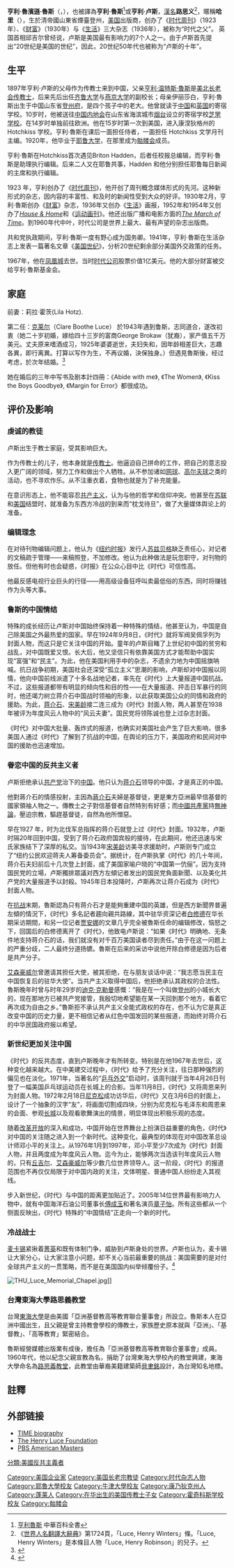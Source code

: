 {{noteTA
|1=zh-hans:卢斯; zh-hant:鲁斯;
|2=zh-hans:亨利·卢斯; zh-hant:亨利·鲁斯;
|G1=PP}}
{{Infobox Person
| name   = 亨利·魯濱遜·魯斯（亨利·鲁滨逊·卢斯）<br>Henry Robinson Luce
| image     = Clare Boothe Luce and Henry Luce NYWTS.jpg
| image_size     = 250px
| caption  = 1954年亨利·魯斯和妻子卡莱尔
| birth_date  = {{birth date|1898|4|3|}}
| birth_place = {{QIN}}[[山东|山东]][[烟台|烟台]][[登州|登州]]
| death_date  = {{death date and age|1967|2|28|1898|4|3}}
| death_place = {{US}}[[凤凰城|凤凰城]]
| occupation     = 报业巨头
| spouse         = 莉拉·霍茨；卡莱尔
| parents        = [[亨利·溫特斯·路思義|亨利·温特斯·魯斯]](父)
| relatives = 
| children       = 
}}
'''亨利·魯濱遜·魯斯'''（{{lang-en|Henry Robinson Luce}}，{{bd|1898年|4月3日|1967年|2月28日}}），也被譯為'''亨利·魯斯'''<ref>[http://ap6.pccu.edu.tw/Encyclopedia/data.asp?id=2558 亨利魯斯] {{Wayback|url=http://ap6.pccu.edu.tw/Encyclopedia/data.asp?id=2558 |date=20200915081747 }}中華百科全書</ref>或'''亨利·卢斯'''，[[漢名|漢名]]'''路思义'''<ref>《[[世界人名翻譯大辭典|世界人名翻譯大辭典]]》第1724頁，「Luce, Henry Winters」條。「Luce, Henry Winters」是本條目人物「Luce, Henry Robinson」的兒子。</ref>，暱稱'''哈里'''（{{lang|en|Harry}}），生於清帝國山東省煙臺登州，[[美国|美国]]出版商，创办了《[[时代周刊|时代周刊]]》（1923 年）、《[[财富_(杂志)|财富]]》（1930年）与《[[生活_(雜誌)|生活]]》三大杂志（1936年），被称为“时代之父”。 英国首相邱吉尔曾经说，卢斯是美国最有影响力的7个人之一。由于卢斯首先提出“20世纪是美国的世纪”，因此，20世纪50年代也被称为“卢斯的十年”。

==生平==
1897年亨利·卢斯的父母作为传教士来到中国，父亲[[亨利·溫特斯·路思義|亨利·温特斯·魯斯]]是[[美北长老会|美北长老会]][[传教士|传教士]]，后来先后出任[[齐鲁大学|齐鲁大学]]与[[燕京大学|燕京大学]]的副校长；母亲伊丽莎白，亨利·魯斯出生于中国山东省[[登州府|登州府]]，是四个孩子中的老大。他曾就读于[[中国|中国]]和[[英国|英国]]的寄宿学校。10岁时，他被送往[[中国内地会|中国内地会]]在山东省海滨城市[[烟台|烟台]]设立的寄宿学校[[芝罘学校|芝罘学校]]。在14岁时单独前往欧洲。他在15岁时第一次到美国，进入康涅狄格州的Hotchkiss 学校。亨利·魯斯在课后一面担任侍者，一面担任 Hotchkiss 文学月刊主编。1920年，他毕业于[[耶鲁大学|耶鲁大学]]，在那里成为[[骷髅会|骷髅会]]成员。

亨利·魯斯在Hotchkiss首次遇见Briton Hadden，后者任校报总编辑，而亨利·魯斯是助理执行编辑。后来二人又在耶鲁共事，Hadden 和他分别担任耶鲁每日新闻的主席和执行编辑。

1923 年，亨利创办了《[[时代周刊|时代周刊]]》，他开创了周刊概念媒体形式的先河。这种新形式的杂志，因内容的丰富性、和及时的新闻性受到大众的好评。1930年2月，亨利·魯斯创办《[[财富_(杂志)|财富]]》杂志，1936年又创办《[[生活_(杂志)|生活]]》画报，1952年和1954年又创办了''[[House_&_Home|House & Home]]''和《[[运动画刊|运动画刊]]》。他还出版广播和电影方面的''[[The_March_of_Time|The March of Time]]''。到1960年代中叶，时代公司是世界上最大、最有声望的杂志出版商。

共和党执政期间，亨利·魯斯一度有野心成为国务卿。1941年，亨利·魯斯在生活杂志上发表一篇著名文章《[[美国世纪|美国世纪]]》，分析20世纪剩余部分美国外交政策的任务。 

1967年，他在[[凤凰城|凤凰城]]去世。当时[[时代公司|时代公司]]股票价值1亿美元。他的大部分财富被交给亨利·魯斯基金会。

==家庭==
前妻：莉拉·霍茨(Lila Hotz).

第二任：[[克莱尔·布思·鲁斯|克莱尔]]（Clare Boothe Luce）
於1943年遇到鲁斯，志同道合，遂改初衷（她二十岁初婚，嫁给四十三岁的富商George Brokaw（犹裔），家产值五千万美元。丈夫原来嗜酒成习，1925年婆婆逝世，夫妇失和，因年龄相差巨大，志趣各異，即行离異。打算以写作为生，不再议婚，決保独身。）但遇見魯斯後，经过考虑，於次年结婚。<ref name="曲拯民">{{cite book | author = 曲拯民 | title=《鲁斯夫人——为纪念这位受人尊敬的女性而写》 | publisher =翼报 | year = 2008年3月 | isbn =  | page = }}</ref>

她在婚后的三年中写书及剧本計四冊：《Abide with me》, 《The Women》, 《Kiss the Boys Goodbye》, 《Margin for Error》都很成功。

==评价及影响==
===虔诚的教徒===
卢斯出生于教士家庭，受其影响巨大。

作为传教士的儿子，他本身就是[[传教士|传教士]]。他逼迫自己拼命的工作，把自己的意志投入更广阔的领域，努力工作和做出个人牺牲。从不参加诸如[[网球|网球]]、[[高尔夫球|高尔夫球]]之类的活动，也不寻欢作乐。从不注重衣着，食物也就是为了补充能量。

在意识形态上，他不能容忍[[共产主义|共产主义]]，认为与他的哲学和信仰冲突。他甚至在[[苏联|苏联]]和[[美国|美国]]结盟时，就准备为东西方冷战的到来而“枕戈待旦”，做了大量媒体舆论上的准备。

===编辑理念===
在对待刊物编辑问题上，他认为《[[纽约时报|纽约时报]]》发行人[[阿瑟·海斯·苏兹伯格|苏兹贝格]]缺乏责任心，对记者的文稿疏于管理——来稿照登，不加修改。他认为此种做法是玩忽职守，对刊物的放任。但他有时也会疑惑，《时报》在公众心目中比《时代》可信性高。

他最反感电视行业巨头的行径——用高级设备狂呼叫卖最低俗的东西，同时将赚钱作为头等大事。

===鲁斯的中国情结===
特殊的成长经历让卢斯对中国始终保持着一种特殊的情结，他甚至认为，中国是自己除美国之外最热爱的国家。早在1924年9月8日，《时代》就将军阀吴佩孚列为封面人物，而这只是它关注中国的开始。童年的卢斯目睹了上世纪初中国的贫穷和战乱，对中国既爱又恨。长大后，他又坚信只有依靠美国方式才能帮助中国实现“富强”和“民主”。为此，他在美国利用手中的杂志，不遗余力地为中国摇旗呐喊。抗日战争初期，美国社会还深受“孤立主义”思潮的影响，卢斯却对中国报以同情，他向中国前线派遣了十多名战地记者，率先在《时代》上大量报道中国抗战。不过，这些报道都带有明显的倾向性和目的性——在大量报道、抨击日军暴行的同时，他还竭力树立蒋介石中国战时领袖的形象，以此获取美国公众的同情和政府的援助。为此，[[蒋介石|蒋介石]]、[[宋美龄|宋美龄]]接二连三成为《时代》封面人物，两人甚至在1938年被评为年度风云人物中的“风云夫妻”。国民党将领陈诚也登上过杂志封面。

《时代》对中国大批量、轰炸式的报道，也确实对美国社会产生了巨大影响，很多美国人通过《时代》了解到了抗战的中国，在舆论的压力下，美国政府和民间对中国的援助也迅速增加。

===眷恋中国的反共主义者===
卢斯拒绝承认[[共产党|共产党]]治下的[[中国|中国]]。他只认为[[蒋介石|蒋介石]]领导的中国，才是真正的中国。

他對蔣介石的情感投射，主因為[[蔣介石|蔣介石]]夫婦是基督徒，更是東方亞洲最早信基督的國家領袖人物之一。傳教士之子對信基督者自然特別有好感；而[[中國共產黨|中國共產黨]]持[[無神論|無神論]]，壓迫宗教，驅趕基督徒，自然為他所憎惡。

早在1927 年，时为北伐军总指挥的蒋介石就登上过《时代》封面。1932年，卢斯时隔20年回到中国，受到了蒋介石政府国宾般的接待，在此期间，他还迅速与宋氏家族结下了深厚的私交。当1943年[[宋美龄|宋美龄]]访美寻求援助时，卢斯则专门成立了“纽约公民欢迎蒋夫人筹备委员会”。据统计，在卢斯执掌《时代》的几十年间，蒋介石夫妇前后十几次登上封面，成了美国家喻户晓的“中国第一伉俪”。因为支持国民党的立場，卢斯獨排眾議对西方左傾记者发出的国民党負面新聞、以及美化共产党的大量报道予以封殺。1945年日本投降时，卢斯再次让蒋介石成为《时代》封面人物。

在[[抗战|抗战]]末期，魯斯認為只有蒋介石才是能夠重建中国的英雄，但是西方新聞界普遍左傾的情況下，《时代》多名記者趨向親共路線，其中驻华资深记者[[白修德|白修德]]在华长期采访期間，和另一位记者[[贾安娜|贾安娜]]的文章几乎完全被魯斯任命的编辑修改，恼怒之下，回国后的白修德离开了《时代》，他致电卢斯说：“如果《时代》明确地、无条件地支持蒋介石的话，我们就没有对千百万美国读者尽到责任。”由于在这一问题上的严重分歧，二人最终分道扬镳。魯斯在后来的采访中说他开除白修德是因为后者是共产分子。

[[艾森豪威尔|艾森豪威尔]]曾邀请其担任大使，被其拒绝，在与朋友谈话中说：“我志愿当民主在中国恢复后的驻华大使”。当共产主义取得中国后，他拒绝承认其政权的合法性。魯斯晚年时曾与时年29岁的[[迪克·克勒曼|迪克·克勒曼]]感慨：“我是在一个叫做[[登州|登州]]的小城长大的，现在那地方已被共产党接管，我殷切地希望能在某一天回到那个地方，看着它再次成为自由之乡。”魯斯拒不承认共产主义全能式政权的存在，也不认为它是真正改变中国的历史力量，更不相信记者从红色中国发回的某些报道，而始终对蒋介石的中华民国政府报以希望。

===新世纪更加关注中国===
《时代》的反共态度，直到卢斯晚年才有所转变。特别是在他1967年去世后，这种变化越来越大。在中美建交过程中，《时代》给予了充分关注，往日那种强烈的偏见也在淡化。1971年，当著名的“[[乒乓外交|乒乓外交]]”启动时，该周刊就于当年4月26日刊登了一幅美国乒乓球运动员在长城上的合影。当年11月8日，《时代》又将周恩来列为封面人物。1972年2月18日[[尼克松|尼克松]]成功访华后，《时代》又在3月6日的封面上，设计了一个抽象的汉字“友”，将画面切割成四块，分别为尼克松与毛泽东和周恩来的会面、参观[[长城|长城]]以及观看歌舞演出的情景，明显体现出积极乐观的态度。

随着[[改革开放|改革开放]]的深入和成功，中国开始在世界舞台上扮演日益重要的角色，《时代》对中国的关注随之进入到一个新时代。这种变化，最典型的体现在对中国改革总设计师邓小平的关注上。从1976年1月到1997年，邓小平至少7次成为《时代》封面人物，并且两度成为年度风云人物。迄今为止，能够两次当选该刊年度风云人物的，只有[[丘吉尔|丘吉尔]]、[[艾森豪威尔|艾森豪威尔]]等少数几位世界领导人。这一阶段，《时代》的报道范围也不再仅仅局限于对中国内政的关注，文体明星、普通中国人纷纷走入其视线。

步入新世纪，《时代》与中国的距离更加贴近了。2005年14位世界最有影响力人物中，就有中国海洋石油公司董事长[[傅成玉|傅成玉]]和著名演员[[章子怡|章子怡]]。所有这些都从一个侧面反映出，《时代》特殊的“中国情结”正走向一个新的时代。

===冷战战士===
[[麦卡锡|麦卡锡]]紧揪着[[菁英|菁英]]和既有体制门争，威胁到卢斯身处的世界。卢斯也认为，麦卡锡让大家分心，让大家注意小问题，却不关心当前最重要的挑战：美国需要的是对付全球共产主义的一贯策略，而不是在美国国内纠举倾覆份子。<ref name="艾伦·布林克利（Alan Brinkley）">{{cite book | author = 艾伦·布林克利（Alan Brinkley） | title=《亨利·鲁斯传——时代杂志创办人的一生》 | publisher =天下文化 | year = 2012年8月30日 | isbn =978-986-320-024-6  | page =416 }}</ref>

[[Image:THU_Luce_Memorial_Chapel.jpg|thumb]]]]
===台灣東海大學路思義教堂===

台灣[[東海大學_(台灣)|東海大學]]是由美國「亞洲基督教高等教育聯合董事會」所設立。魯斯本人在亞洲中國出生，且父親是曾主持教會學校的傳教士，家族歷史原本就與「亞洲」、「基督教」、「高等教育」緊密結合。

魯斯經營媒體出版業有成後，擔任為「亞洲基督教高等教育聯合董事會」成員。1960年代，他以紀念父親宣教為名，捐助了台灣東海大學校內的教堂興建，東海大學命名為[[路思義教堂|路思義教堂]]，此教堂由華裔美籍建築師[[貝聿銘|貝聿銘]]設計，為台灣知名地標。

==註釋==
{{reflist}}

==外部链接==
*[http://www.time.com/time/mediakit/about/biographies/founders/luce.html TIME biography]{{Dead link}}
*[https://web.archive.org/web/20060402190920/http://hluce.org/ The Henry Luce Foundation]
*[http://www.pbs.org/wnet/americanmasters/database/luce_h.html PBS American Masters] {{Wayback|url=http://www.pbs.org/wnet/americanmasters/database/luce_h.html |date=20091001062302 }}

{{Authority control}}
{{DEFAULTSORT:Luce, Henry}}
[[Category:美国企业家|Category:美国企业家]]
[[Category:美国长老宗教徒|Category:美国长老宗教徒]]
[[Category:时代杂志人物|Category:时代杂志人物]]
[[Category:耶魯大學校友|Category:耶魯大學校友]]
[[Category:牛津大學校友|Category:牛津大學校友]]
[[Category:康乃狄克州人|Category:康乃狄克州人]]
[[Category:蓬莱人|Category:蓬莱人]]
[[Category:在华出生的美国传教士子女|Category:在华出生的美国传教士子女]]
[[分類:美國反共主義者|分類:美國反共主義者]]
[[Category:霍奇科斯学校校友|Category:霍奇科斯学校校友]]
[[Category:骷髅会|Category:骷髅会]]